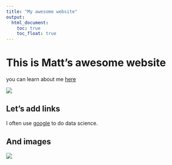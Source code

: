 ```yaml
---
title: "My awesome website"
output: 
  html_document:
    toc: true
    toc_float: true
---
```


# This is Matt's awesome website

you can learn about me [here](about.html)

![](https://media.giphy.com/media/drXGoW1iudhKw/giphy.gif)

## Let's add links

I often use [google](google.com) to do data science.

## And images
![](images/book.jpeg)





